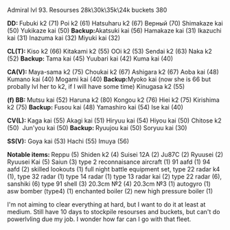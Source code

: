 Admiral lvl 93. Resourses 28k\30k\35k\24k buckets 380

'''DD: '''Fubuki k2 (71) Poi k2 (61) Hatsuharu k2 (67) Верный (70) Shimakaze kai (50) Yukikaze kai (50) '''Backup: '''Akatsuki kai (56) Hamakaze kai (31) Ikazuchi kai (31) Inazuma kai (32) Miyuki kai (32)

'''CL(T): '''Kiso k2 (66) Kitakami k2 (55) OOi k2 (53) Sendai k2 (63) Naka k2 (52) '''Backup: '''Tama kai (45) Yuubari kai (42) Kuma kai (40)

'''CA(V): '''Maya-sama k2 (75) Choukai k2 (67) Ashigara k2 (67) Aoba kai (48) Kumano kai (40) Mogami kai (40) '''Backup: '''Myoko kai (now she is 66 but probally lvl her to k2, if I will have some time) Kinugasa k2 (55)

'''(f) BB: '''Mutsu kai (52) Haruna k2 (80) Kongou k2 (76) Hiei k2 (75) Kirishima k2 (75) '''Backup: '''Fusou kai (48) Yamashiro kai (54) Ise kai (40)

'''CV(L): '''Kaga kai (55) Akagi kai (51) Hiryuu kai (54) Hiyou kai (50) Chitose k2 (50)  Jun'you kai (50) '''Backup: '''Ryuujou kai (50) Soryuu kai (30)

'''SS(V):''' Goya kai (53) Hachi (55) Imuya (56)

<p style="text-align:center;">'''Notable items: '''Reppu (5) Shiden k2 (4) Suisei 12A (2) Ju87C (2) Ryuusei (2) Ryuusei Kai (5) Saiun (3) type 2 reconnaisance aircraft (1) 91 aafd (1) 94 aafd (2) skilled lookouts (1) full night battle equipment set, type 22 radar k4 (1), type 32 radar (1) type 14 radar (1) type 13 radar kai (2) type 22 radar (6), sanshiki (6) type 91 shell (3) 20.3cm №2 (4) 20.3cm №3 (1) autogyro (1) asw bomber (type4) (1) enchanted boiler (2) new high pressure boiler (1)</p>

I'm not aiming to clear everything at hard, but I want to do it at least at medium. Still have 10 days to stockpile resourses and buckets, but can't do powerlvling due my job. I wonder how far can I go with that fleet.<ac_metadata title="Difficulty select! HALP!!!"> </ac_metadata>
